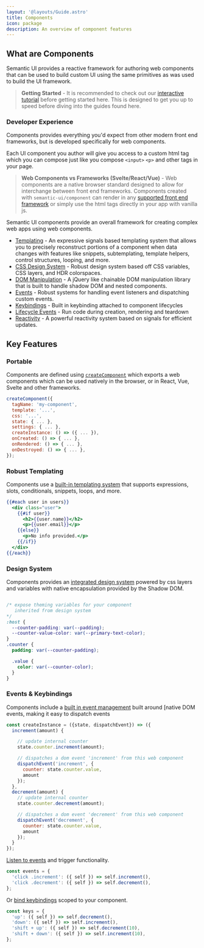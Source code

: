 ```yaml
---
layout: '@layouts/Guide.astro'
title: Components
icon: package
description: An overview of component features
---
```

## What are Components

Semantic UI provides a reactive framework for authoring web components that can be used to build custom UI using the same primitives as was used to build the UI framework.

> **Getting Started** - It is recommended to check out our [interactive tutorial](/tutorial) before getting started here. This is designed to get you up to speed before diving into the guides found here.

### Developer Experience

Components provides everything you'd expect from other modern front end frameworks, but is developed specifically for web components.

Each UI component you author will give you access to a custom html tag which you can compose just like you compose `<input>` `<p>` and other tags in your page.

> **Web Components vs Frameworks (Svelte/React/Vue)** - Web components are a native browser standard designed to allow for interchange between front end frameworks. Components created with `semantic-ui/component` can render in any [supported front end framework](framework-integration) or simply use the html tags directly in your app with vanilla js.

Semantic UI components provide an overall framework for creating complex web apps using web components.

* [Templating](/components/rendering) - An expressive signals based templating system that allows you to precisely reconstruct portions of a component when data changes with features like snippets, subtemplating, template helpers, control structures, looping, and more.
* [CSS Design System](/components/styling) - Robust design system based off CSS variables, CSS layers, and HDR colorspaces.
* [DOM Manipulation](/query) - A jQuery like chainable DOM manipulation library that is built to handle shadow DOM and nested components.
* [Events](/components/events) - Robust systems for handling event listeners and dispatching custom events.
* [Keybindings](/components/keys) - Built in keybinding attached to component lifecycles
* [Lifecycle Events](/components/lifecycle) - Run code during creation, rendering and teardown
* [Reactivity](/components/reactivity) - A powerful reactivity system based on signals for efficient updates.

<PlaygroundExample id="minimal" height="300"></PlaygroundExample>

## Key Features

### Portable

Components are defined using [`createComponent`](/components/create) which exports a web components which can be used natively in the browser, or in React, Vue, Svelte and other frameworks.

```javascript
createComponent({
  tagName: 'my-component',
  template: '...',
  css: '...',
  state: { ... },
  settings: { ... },
  createInstance: () => ({ ... }),
  onCreated: () => { ... },
  onRendered: () => { ... },
  onDestroyed: () => { ... },
});
```
### Robust Templating

Components use a [built-in templating system](/components/rendering) that supports expressions, slots, conditionals, snippets, loops, and more.

```handlebars
{{#each user in users}}
  <div class="user">
    {{#if user}}
      <h2>{{user.name}}</h2>
      <p>{{user.email}}</p>
    {{else}}
      <p>No info provided.</p>
    {{/if}}
  </div>
{{/each}}
```

### Design System

Components provides an [integrated design system](/components/styling) powered by css layers and variables with native encapsulation provided by the Shadow DOM.

```css

/* expose theming variables for your component
   inherited from design system
*/
:host {
  --counter-padding: var(--padding);
  --counter-value-color: var(--primary-text-color);
}
.counter {
  padding: var(--counter-padding);

  .value {
    color: var(--counter-color);
  }
}
```

### Events & Keybindings

Components include a [built in event management](/components/events) built around [native DOM events, making it easy to dispatch events

```javascript
const createInstance = ({state, dispatchEvent}) => ({
  increment(amount) {

    // update internal counter
    state.counter.increment(amount);

    // dispatches a dom event 'increment' from this web component
    dispatchEvent('increment', {
      counter: state.counter.value,
      amount
    });
  },
  decrement(amount) {
    // update internal counter
    state.counter.decrement(amount);

    // dispatches a dom event 'decrement' from this web component
    dispatchEvent('decrement', {
      counter: state.counter.value,
      amount
    });
  }
});
```

[Listen to events](/components/events) and trigger functionality.

```javascript
const events = {
  'click .increment': ({ self }) => self.increment(),
  'click .decrement': ({ self }) => self.decrement(),
};
```

Or [bind keybindings](/components/keybindings) scoped to your component.
```javascript
const keys = {
  'up': ({ self }) => self.decrement(),
  'down': ({ self }) => self.increment(),
  'shift + up': ({ self }) => self.decrement(10),
  'shift + down': ({ self }) => self.increment(10),
};
```
